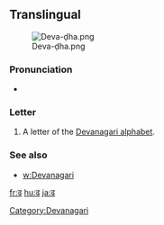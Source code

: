 {{also|ढ़|द|ट}}
==Translingual==
[[File:Deva-ḍha.png|thumb]]

===Pronunciation===
* {{IPA|/ɖʱə/}}

===Letter===
{{mul-deva|ḍa}}

# A letter of the [[Devanagari alphabet]].

===See also===
* [[w:Devanagari]]

[[Category:Devanagari]]

[[fr:ढ]]
[[hu:ढ]]
[[ja:ढ]]